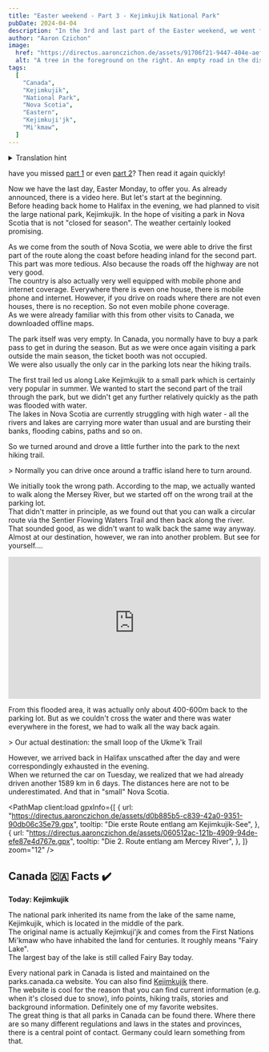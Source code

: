```yaml
---
title: "Easter weekend - Part 3 - Kejimkujik National Park"
pubDate: 2024-04-04
description: "In the 3rd and last part of the Easter weekend, we went for a walk in Kejimkujik National Park. The park was empty and we had the hiking trails almost to ourselves. But see for yourself."
author: "Aaron Czichon"
image:
  href: "https://directus.aaronczichon.de/assets/91706f21-9447-404e-aef8-912e014f93df.jpg?quality=70&width=1600"
  alt: "A tree in the foreground on the right. An empty road in the distance and a meadow in front of it."
tags:
  [
    "Canada",
    "Kejimkujik",
    "National Park",
    "Nova Scotia",
    "Eastern",
    "Kejimkuji'jk",
    "Mi'kmaw",
  ]
---
```



<details>
  <summary>Translation hint</summary>
  We implemented the English version of this blog for you in June. We will publish
  all new blog entries also in English. Every entry before Jun 24th 2024 is automatically
  translated through DeepL. So please apologize if the translation is not perfect.
  If you want to read the original German entry, please switch to the German version
  of our blog.
</details>

have you missed [part 1](https://canada.aaronczichon.de/blog/05-good-friday/) or even [part 2](https://canada.aaronczichon.de/blog/06-eastern-part-2/)? Then read it again quickly!

Now we have the last day, Easter Monday, to offer you. As already announced, there is a video here. But let's start at the beginning.  
Before heading back home to Halifax in the evening, we had planned to visit the large national park, Kejimkujik. In the hope of visiting a park in Nova Scotia that is not "closed for season". The weather certainly looked promising.

<DirectusImage assetId="0302a9fd-8566-4e97-a701-447092fd8740" />

As we come from the south of Nova Scotia, we were able to drive the first part of the route along the coast before heading inland for the second part. This part was more tedious. Also because the roads off the highway are not very good.  
The country is also actually very well equipped with mobile phone and internet coverage. Everywhere there is even one house, there is mobile phone and internet. However, if you drive on roads where there are not even houses, there is no reception. So not even mobile phone coverage.  
As we were already familiar with this from other visits to Canada, we downloaded offline maps.

The park itself was very empty. In Canada, you normally have to buy a park pass to get in during the season. But as we were once again visiting a park outside the main season, the ticket booth was not occupied.  
We were also usually the only car in the parking lots near the hiking trails.

<DirectusImage assetId="40f8769c-1bba-471f-b5a6-2e6a43a5acc1" />

The first trail led us along Lake Kejimkujik to a small park which is certainly very popular in summer. We wanted to start the second part of the trail through the park, but we didn't get any further relatively quickly as the path was flooded with water.  
The lakes in Nova Scotia are currently struggling with high water - all the rivers and lakes are carrying more water than usual and are bursting their banks, flooding cabins, paths and so on.

<DirectusImage assetId="f17e1e7a-1425-4638-9f38-e2dc0625916e" />
<DirectusImage assetId="0ad3319e-8d3d-44e3-b22e-bc41d94f65fd" />

So we turned around and drove a little further into the park to the next hiking trail.

<DirectusImage assetId="07599f64-bd9e-4c78-a79c-a4831578237b" />> Normally you
can drive once around a traffic island here to turn around.

We initially took the wrong path. According to the map, we actually wanted to walk along the Mersey River, but we started off on the wrong trail at the parking lot.  
That didn't matter in principle, as we found out that you can walk a circular route via the Sentier Flowing Waters Trail and then back along the river. That sounded good, as we didn't want to walk back the same way anyway.  
Almost at our destination, however, we ran into another problem. But see for yourself....

<div style="position: relative; padding-top: 56.25%;">
  <iframe
    src="https://customer-rnx58v5rm01lsk0m.cloudflarestream.com/26fdb9da57566624e1feac7b879f4376/iframe?poster=https%3A%2F%2Fcustomer-rnx58v5rm01lsk0m.cloudflarestream.com%2F26fdb9da57566624e1feac7b879f4376%2Fthumbnails%2Fthumbnail.jpg%3Ftime%3D%26height%3D600"
    loading="lazy"
    style="border: none; position: absolute; top: 0; left: 0; height: 100%; width: 100%;"
    allow="accelerometer; gyroscope; autoplay; encrypted-media; picture-in-picture;"
    allowfullscreen="true"
  ></iframe>
</div>

From this flooded area, it was actually only about 400-600m back to the parking lot. But as we couldn't cross the water and there was water everywhere in the forest, we had to walk all the way back again.

<DirectusImage assetId="44509a0c-6ba5-4b05-b0cf-e6bba9cc4beb" />> Our actual
destination: the small loop of the Ukme'k Trail

However, we arrived back in Halifax unscathed after the day and were correspondingly exhausted in the evening.  
When we returned the car on Tuesday, we realized that we had already driven another 1589 km in 6 days. The distances here are not to be underestimated. And that in "small" Nova Scotia.

<PathMap
  client:load
  gpxInfo={[
    {
      url: "https://directus.aaronczichon.de/assets/d0b885b5-c839-42a0-9351-90db06c35e79.gpx",
      tooltip: "Die erste Route entlang am Kejimkujik-See",
    },
    {
      url: "https://directus.aaronczichon.de/assets/060512ac-121b-4909-94de-efe87e4d767e.gpx",
      tooltip: "Die 2. Route entlang am Mercey River",
    },
  ]}
  zoom="12"
/>

## Canada 🇨🇦 Facts ✔️

**Today: Kejimkujik**

The national park inherited its name from the lake of the same name, Kejimkujik, which is located in the middle of the park.  
The original name is actually Kejimkuji'jk and comes from the First Nations Mi'kmaw who have inhabited the land for centuries. It roughly means "Fairy Lake".  
The largest bay of the lake is still called Fairy Bay today.

Every national park in Canada is listed and maintained on the parks.canada.ca website. You can also find [Kejimkujik](https://parks.canada.ca/pn-np/ns/kejimkujik) there.  
The website is cool for the reason that you can find current information (e.g. when it's closed due to snow), info points, hiking trails, stories and background information. Definitely one of my favorite websites.  
The great thing is that all parks in Canada can be found there. Where there are so many different regulations and laws in the states and provinces, there is a central point of contact. Germany could learn something from that.

<DirectusImage assetId="2a5735ad-02b8-4d50-b434-add7effccf73" />
